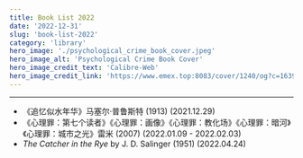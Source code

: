 ```yaml
---
title: Book List 2022
date: '2022-12-31'
slug: 'book-list-2022'
category: 'library'
hero_image: './psychological_crime_book_cover.jpeg'
hero_image_alt: 'Psychological Crime Book Cover'
hero_image_credit_text: 'Calibre-Web'
hero_image_credit_link: 'https://www.emex.top:8083/cover/1240/og?c=1639181290'
---
```


---

* 《追忆似水年华》马塞尔·普鲁斯特 (1913)
   (2021.12.29)
* 《心理罪：第七个读者》《心理罪：画像》《心理罪：教化场》《心理罪：暗河》《心理罪：城市之光》雷米 (2007)
   (2022.01.09 - 2022.02.03)
* _The Catcher in the Rye_ by J. D. Salinger (1951)
   (2022.04.24)

